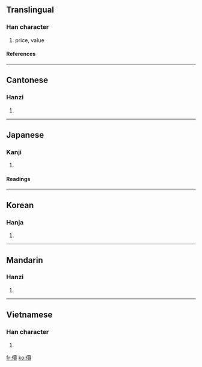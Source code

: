 {{see|价|価}}

==Translingual==
===Han character===
{{Han char|rn=9|rad=人|as=13|sn=15|four=2128<sub>6</sub>|canj=人一田金 (OMWC)}}
# price, value
====References====
{{Han ref|kx=0118.110|dkj=01163|dj=0250.230|hdz=10224.050|uh=50F9|ud=20729|bh=BBF9|bd=48121}}
----
==Cantonese==
===Hanzi===
{{yue-hanzi|jyut=|y=ga3}}
# {{defn|Cantonese}}
----
==Japanese==
===Kanji===
{{ja-kanji|grade=|rs=人13}}
# {{defn|Japanese}}
====Readings====
{{ja-readings|on=[[か]] (ka), [[け]] (ke)|kun=[[あたい]] (atai)}}
----
==Korean==
===Hanja===
{{ko-hanja|hangeul=가|rv=ga|mr=ka}}
# {{defn|Korean}}
----
==Mandarin==
===Hanzi===
{{cmn-hanzi|sim=价|pin=[[jià]] (jia4)|wg=chia<sup>4</sup>}}
# {{defn|Mandarin}}
----
==Vietnamese==
===Han character===
{{vi-hantu|giá}}
# {{defn|Vietnamese}}


[[fr:價]]
[[ko:價]]